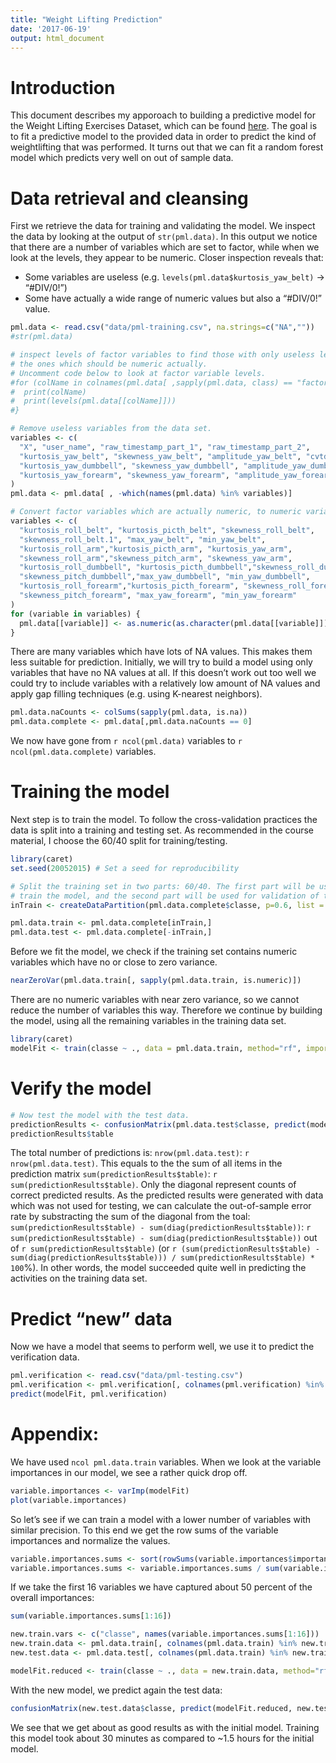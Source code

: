 ```yaml
---
title: "Weight Lifting Prediction"
date: '2017-06-19'
output: html_document
---
```


# Introduction

This document describes my apporoach to building a predictive model for the Weight Lifting Exercises Dataset, which can be found [here](http://groupware.les.inf.puc-rio.br/har).
The goal is to fit a predictive model to the provided data in order to predict the kind of weightlifting that was performed.
It turns out that we can fit a random forest model which predicts very well on out of sample data.

# Data retrieval and cleansing

First we retrieve the data for training and validating the model. 
We inspect the data by looking at the output of `str(pml.data)`.
In this output we notice that there are a number of variables which are set to factor, while when we look at the levels, they appear to be numeric.
Closer inspection reveals that:

* Some variables are useless (e.g. `levels(pml.data$kurtosis_yaw_belt)` -> "#DIV/0!")
* Some have actually a wide range of numeric values but also a "#DIV/0!" value.

```r
pml.data <- read.csv("data/pml-training.csv", na.strings=c("NA",""))
#str(pml.data)

# inspect levels of factor variables to find those with only useless levels and
# the ones which should be numeric actually.
# Uncomment code below to look at factor variable levels.
#for (colName in colnames(pml.data[ ,sapply(pml.data, class) == "factor"])) {
#  print(colName)
#  print(levels(pml.data[[colName]]))
#}

# Remove useless variables from the data set.
variables <- c(
  "X", "user_name", "raw_timestamp_part_1", "raw_timestamp_part_2",
  "kurtosis_yaw_belt", "skewness_yaw_belt", "amplitude_yaw_belt", "cvtd_timestamp",
  "kurtosis_yaw_dumbbell", "skewness_yaw_dumbbell", "amplitude_yaw_dumbbell",
  "kurtosis_yaw_forearm", "skewness_yaw_forearm", "amplitude_yaw_forearm"
)
pml.data <- pml.data[ , -which(names(pml.data) %in% variables)]

# Convert factor variables which are actually numeric, to numeric variables.
variables <- c(
  "kurtosis_roll_belt", "kurtosis_picth_belt", "skewness_roll_belt",
  "skewness_roll_belt.1", "max_yaw_belt", "min_yaw_belt",
  "kurtosis_roll_arm","kurtosis_picth_arm", "kurtosis_yaw_arm",
  "skewness_roll_arm","skewness_pitch_arm", "skewness_yaw_arm",
  "kurtosis_roll_dumbbell", "kurtosis_picth_dumbbell","skewness_roll_dumbbell",
  "skewness_pitch_dumbbell","max_yaw_dumbbell", "min_yaw_dumbbell",
  "kurtosis_roll_forearm","kurtosis_picth_forearm", "skewness_roll_forearm",
  "skewness_pitch_forearm", "max_yaw_forearm", "min_yaw_forearm"
)
for (variable in variables) {
  pml.data[[variable]] <- as.numeric(as.character(pml.data[[variable]]))
}

```

There are many variables which have lots of NA values.
This makes them less suitable for prediction.
Initially, we will try to build a model using only variables that have no NA values at all.
If this doesn't work out too well we could try to include variables with a relatively low amount of NA values and apply gap filling techniques (e.g. using K-nearest neighbors).

```r
pml.data.naCounts <- colSums(sapply(pml.data, is.na))
pml.data.complete <- pml.data[,pml.data.naCounts == 0]
```

We now have gone from `r ncol(pml.data)` variables to `r ncol(pml.data.complete)` variables.

# Training the model

Next step is to train the model.
To follow the cross-validation practices the data is split into a training and testing set.
As recommended in the course material, I choose the 60/40 split for training/testing.

```r
library(caret)
set.seed(20052015) # Set a seed for reproducibility

# Split the training set in two parts: 60/40. The first part will be used to
# train the model, and the second part will be used for validation of the model.
inTrain <- createDataPartition(pml.data.complete$classe, p=0.6, list = FALSE)

pml.data.train <- pml.data.complete[inTrain,]
pml.data.test <- pml.data.complete[-inTrain,]
```

Before we fit the model, we check if the training set contains numeric variables which have no or close to zero variance.

```r
nearZeroVar(pml.data.train[, sapply(pml.data.train, is.numeric)])
```

There are no numeric variables with near zero variance, so we cannot reduce the number of variables this way.
Therefore we continue by building the model, using all the remaining variables in the training data set.

```r
library(caret)
modelFit <- train(classe ~ ., data = pml.data.train, method="rf", importance=TRUE)
```

# Verify the model

```r
# Now test the model with the test data.
predictionResults <- confusionMatrix(pml.data.test$classe, predict(modelFit, pml.data.test))
predictionResults$table
```

The total number of predictions is: `nrow(pml.data.test)`: `r nrow(pml.data.test)`.
This equals to the the sum of all items in the prediction matrix `sum(predictionResults$table)`: `r sum(predictionResults$table)`.
Only the diagonal represent counts of correct predicted results.
As the predicted results were generated with data which was not used for testing, we can calculate the out-of-sample error rate by substracting the sum of the diagonal from the toal: `sum(predictionResults$table) - sum(diag(predictionResults$table))`: `r sum(predictionResults$table) - sum(diag(predictionResults$table))` out of `r sum(predictionResults$table)` (or `r (sum(predictionResults$table) - sum(diag(predictionResults$table))) / sum(predictionResults$table) * 100`%).
In other words, the model succeeded quite well in predicting the activities on the training data set.


# Predict "new" data

Now we have a model that seems to perform well, we use it to predict the verification data.

```r
pml.verification <- read.csv("data/pml-testing.csv")
pml.verification <- pml.verification[, colnames(pml.verification) %in% colnames(pml.data.train)]
predict(modelFit, pml.verification)
```

# Appendix: 

We have used `ncol pml.data.train` variables.
When we look at the variable importances in our model, we see a rather quick drop off.

```r
variable.importances <- varImp(modelFit)
plot(variable.importances)
```

So let's see if we can train a model with a lower number of variables with similar precision.
To this end we get the row sums of the variable importances and normalize the values.

```r
variable.importances.sums <- sort(rowSums(variable.importances$importance), decreasing = T)
variable.importances.sums <- variable.importances.sums / sum(variable.importances.sums)
```
If we take the first 16 variables we have captured about 50 percent of the overall importances:

```r
sum(variable.importances.sums[1:16])

new.train.vars <- c("classe", names(variable.importances.sums[1:16]))
new.train.data <- pml.data.train[, colnames(pml.data.train) %in% new.train.vars]
new.test.data <- pml.data.test[, colnames(pml.data.train) %in% new.train.vars]
```

```r
modelFit.reduced <- train(classe ~ ., data = new.train.data, method="rf", importance=TRUE)
```

With the new model, we predict again the test data:

```r
confusionMatrix(new.test.data$classe, predict(modelFit.reduced, new.test.data))
```
We see that we get about as good results as with the initial model.
Training this model took about 30 minutes as compared to ~1.5 hours for the initial model.


